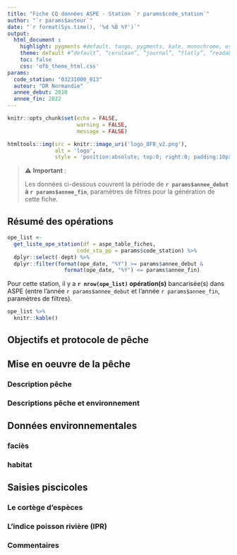 ```yaml
---
title: "Fiche CQ données ASPE - Station `r params$code_station`"
author: "`r params$auteur`"
date: "`r format(Sys.time(), '%d %B %Y')`"
output: 
  html_document :
    highlight: pygments #default, tango, pygments, kate, monochrome, espresso, zenburn, haddock, and textmate 
    theme: default #“default”, “cerulean”, “journal”, “flatly”, “readable”, “spacelab”, “united”, “cosmo”, “lumen”, “paper”, “sandstone”, “simplex”, “yeti”
    toc: false
    css: 'ofb_theme_html.css'
params:
  code_station: "03231000_013"
  auteur: "DR Normandie"
  annee_debut: 2010
  annee_fin: 2022  
---
```


```r
knitr::opts_chunk$set(echo = FALSE, 
                      warning = FALSE,
                      message = FALSE)
```

```r
htmltools::img(src = knitr::image_uri('logo_OFB_v2.png'),
               alt = 'logo',
               style = 'position:absolute; top:0; right:0; padding:10px; width:180px;')
```


> ⚠ **Important** :
>
> Les données ci-dessous couvrent la période de **`r params$annee_debut` à `r params$annee_fin`**, paramètres de filtres pour la génération de cette fiche.

## Résumé des opérations

```r
ope_list <-
  get_liste_ope_station(df = aspe_table_fiches, 
                      code_sta_pp = params$code_station) %>%
  dplyr::select(-dept) %>% 
  dplyr::filter(format(ope_date, "%Y") >= params$annee_debut & 
                  format(ope_date, "%Y") <= params$annee_fin)
```

Pour cette station, il y a **`r nrow(ope_list)` opération(s)** bancarisée(s) dans ASPE (entre l'année `r params$annee_debut` et l'année `r params$annee_fin`, paramètres de filtres). 

```r
ope_list %>% 
  knitr::kable()
```

## Objectifs et protocole de pêche

## Mise en oeuvre de la pêche
### Description pêche

### Descriptions pêche et environnement

## Données environnementales
### faciès
### habitat

## Saisies piscicoles
### Le cortège d'espèces

### L'indice poisson rivière (IPR)

### Commentaires
